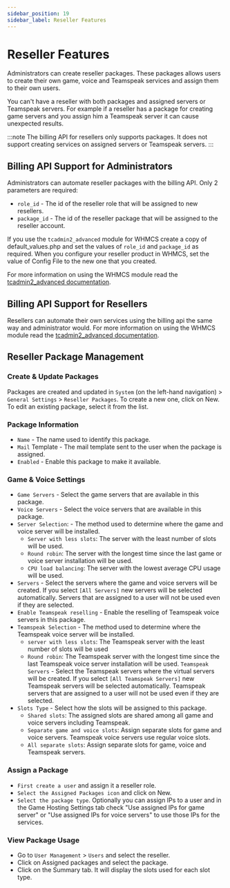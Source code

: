 ```yaml
---
sidebar_position: 19
sidebar_label: Reseller Features
---
```

# Reseller Features

Administrators can create reseller packages. These packages allows users to create their own game, voice and Teamspeak services and assign them to their own users.

You can't have a reseller with both packages and assigned servers or Teamspeak servers. For example if a reseller has a package for creating game servers and you assign him a Teamspeak server it can cause unexpected results.

:::note
The billing API for resellers only supports packages. It does not support creating services on assigned servers or Teamspeak servers.
:::

## Billing API Support for Administrators

Administrators can automate reseller packages with the billing API. Only 2 parameters are required:

- `role_id` - The id of the reseller role that will be assigned to new resellers.
- `package_id` - The id of the reseller package that will be assigned to the reseller account.

If you use the `tcadmin2_advanced` module for WHMCS create a copy of default_values.php and set the values of `role_id` and `package_id` as required. When you configure your reseller product in WHMCS, set the value of Config File to the new one that you created.

For more information on using the WHMCS module read the [tcadmin2_advanced documentation](#).

## Billing API Support for Resellers

Resellers can automate their own services using the billing api the same way and administrator would. For more information on using the WHMCS module read the [tcadmin2_advanced documentation](#).

## Reseller Package Management

### Create & Update Packages

Packages are created and updated in `System` (on the left-hand navigation) > `General Settings` > `Reseller Packages`. To create a new one, click on New. To edit an existing package, select it from the list.

### Package Information

- `Name` - The name used to identify this package.
- `Mail` Template - The mail template sent to the user when the package is assigned.
- `Enabled` - Enable this package to make it available.

### Game & Voice Settings

- `Game Servers` - Select the game servers that are available in this package.
- `Voice Servers` - Select the voice servers that are available in this package.
- `Server Selection`: - The method used to determine where the game and voice server will be installed.
  - `Server with less slots`: The server with the least number of slots will be used.
  - `Round robin`: The server with the longest time since the last game or voice server installation will be used.
  - `CPU load balancing`: The server with the lowest average CPU usage will be used.
- `Servers` - Select the servers where the game and voice servers will be created. If you select `[All Servers]` new servers will be selected automatically. Servers that are assigned to a user will not be used even if they are selected.
- `Enable Teamspeak reselling` - Enable the reselling of Teamspeak voice servers in this package.
- `Teamspeak Selection` - The method used to determine where the Teamspeak voice server will be installed.
  - `server with less slots`: The Teamspeak server with the least number of slots will be used
  - `Round robin`: The Teamspeak server with the longest time since the last Teamspeak voice server installation will be used.
`Teamspeak Servers` - Select the Teamspeak servers where the virtual servers will be created. If you select `[All Teamspeak Servers]` new Teamspeak servers will be selected automatically. Teamspeak servers that are assigned to a user will not be used even if they are selected.
- `Slots Type` - Select how the slots will be assigned to this package.
  - `Shared slots`: The assigned slots are shared among all game and voice servers including Teamspeak.
  - `Separate game and voice slots`: Assign separate slots for game and voice servers. Teamspeak voice servers use regular voice slots.
  - `All separate slots`: Assign separate slots for game, voice and Teamspeak servers.

### Assign a Package

- `First create a user` and assign it a reseller role.
- `Select the Assigned Packages icon` and click on New.
- `Select the package type`. Optionally you can assign IPs to a user and in the Game Hosting Settings tab check "Use assigned IPs for game server" or "Use assigned IPs for voice servers" to use those IPs for the services.

### View Package Usage

- Go to `User Management` > `Users` and select the reseller.
- Click on Assigned packages and select the package.
- Click on the Summary tab. It will display the slots used for each slot type.